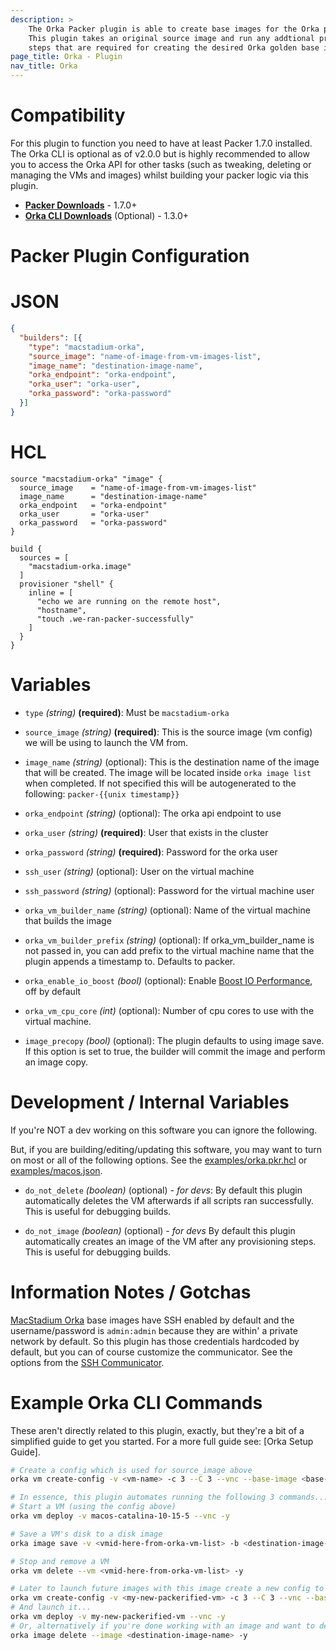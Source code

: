 ```yaml
---
description: >
    The Orka Packer plugin is able to create base images for the Orka platform 
    This plugin takes an original source image and run any addtional provisioning 
    steps that are required for creating the desired Orka golden base image. 
page_title: Orka - Plugin
nav_title: Orka
---  
```


# Compatibility

For this plugin to function you need to have at least Packer 1.7.0 installed. 
The Orka CLI is optional as of v2.0.0 but is highly recommended to allow
you to access the Orka API for other tasks (such as tweaking, deleting or managing the
VMs and images) whilst building your packer logic via this plugin.

 * **[Packer Downloads]** - 1.7.0+
 * **[Orka CLI Downloads]** (Optional)  - 1.3.0+

# Packer Plugin Configuration

# JSON
```json
{
  "builders": [{
    "type": "macstadium-orka",
    "source_image": "name-of-image-from-vm-images-list",
    "image_name": "destination-image-name",
    "orka_endpoint": "orka-endpoint",
    "orka_user": "orka-user",
    "orka_password": "orka-password"
  }]
}
```
# HCL
```hcl
source "macstadium-orka" "image" {
  source_image    = "name-of-image-from-vm-images-list"
  image_name      = "destination-image-name"
  orka_endpoint   = "orka-endpoint"
  orka_user       = "orka-user"
  orka_password   = "orka-password"
}

build {
  sources = [
    "macstadium-orka.image"
  ]
  provisioner "shell" {
    inline = [
      "echo we are running on the remote host",
      "hostname",
      "touch .we-ran-packer-successfully"
    ]
  }
}
```

# Variables  
* `type` _(string)_ **(required)**: Must be `macstadium-orka`  

* `source_image` _(string)_ **(required)**:  This is the source image (vm config) we will be using to launch the VM from.   

* `image_name` _(string)_ (optional): This is the destination name of the image that will be created.  The image will be located inside `orka image list` when completed.  If not specified this will be autogenerated to the following: `packer-{{unix timestamp}}`  

* `orka_endpoint` _(string)_ (optional): The orka api endpoint to use  

* `orka_user` _(string)_ **(required)**: User that exists in the cluster  

* `orka_password` _(string)_ **(required)**: Password for the orka user  

* `ssh_user` _(string)_ (optional): User on the virtual machine  

* `ssh_password` _(string)_ (optional): Password for the virtual machine user  

* `orka_vm_builder_name` _(string)_ (optional): Name of the virtual machine that builds the image  

* `orka_vm_builder_prefix` _(string)_ (optional): If orka_vm_builder_name is not passed in, you can add prefix to the virtual machine name that the plugin appends a timestamp to. Defaults to packer.

* `orka_enable_io_boost` _(bool)_ (optional): Enable [Boost IO Performance](https://orkadocs.macstadium.com/docs/boost-io-performance), off by default  

* `orka_vm_cpu_core` _(int)_ (optional):  Number of cpu cores to use with the virtual machine.  

* `image_precopy` _(bool)_ (optional): The plugin defaults to using image save.  If this option is set to true, the builder will commit the image and perform an image copy. 

# Development / Internal Variables

If you're NOT a dev working on this software you can ignore the following.

But, if you are building/editing/updating this software, you may want to turn on most or all of the following options.  See the [examples/orka.pkr.hcl](./examples/orka.pkr.hcl) or [examples/macos.json](./examples/macos-catalina.json).

* `do_not_delete` _(boolean)_ (optional) _*- for devs*_:  By default this plugin automatically deletes the VM afterwards if all scripts ran successfully. This is useful for debugging builds. 

* `do_not_image` _(boolean)_ (optional) _*- for devs*_ By default this plugin automatically creates an image of the VM after any provisioning steps.  This is useful for debugging builds.   


# Information Notes / Gotchas

[MacStadium Orka] base images have SSH enabled by default and the username/password is `admin:admin` because they are within' a private network by default.  So this plugin has those credentials hardcoded by default, but you can of course customize the communicator.  See the options from the [SSH Communicator].

# Example Orka CLI Commands

These aren't directly related to this plugin, exactly, but they're a bit of a simplified guide to get you started.  For a more full guide see: [Orka Setup Guide].

```bash
# Create a config which is used for source_image above
orka vm create-config -v <vm-name> -c 3 --C 3 --vnc --base-image <base-image> -y

# In essence, this plugin automates running the following 3 commands...
# Start a VM (using the config above)
orka vm deploy -v macos-catalina-10-15-5 --vnc -y

# Save a VM's disk to a disk image
orka image save -v <vmid-here-from-orka-vm-list> -b <destination-image-name> -y

# Stop and remove a VM
orka vm delete --vm <vmid-here-from-orka-vm-list> -y

# Later to launch future images with this image create a new config to launch...
orka vm create-config -v <my-new-packerified-vm> -c 3 --C 3 --vnc --base-image <destination-image-name> -y
# And launch it...
orka vm deploy -v my-new-packerified-vm --vnc -y
# Or, alternatively if you're done working with an image and want to delete it...
orka image delete --image <destination-image-name> -y
```
[//]: <> (Ignore, below here are links for ease-of-use above)
[MacStadium Orka]: https://www.macstadium.com/orka
[MacStadium]: https://www.macstadium.com
[Packer Downloads]: https://www.packer.io/downloads.html
[Orka CLI Downloads]: https://orkadocs.macstadium.com/docs/downloads
[SSH Communicator]: https://www.packer.io/docs/communicators/ssh
